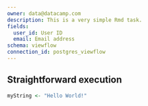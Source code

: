 ```yaml
---
owner: data@datacamp.com
description: This is a very simple Rmd task.
fields:
  user_id: User ID
  email: Email address
schema: viewflow
connection_id: postgres_viewflow
---
```


## Straightforward execution
```r
myString <- "Hello World!"
```